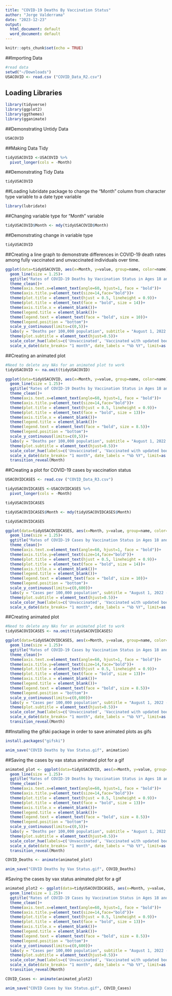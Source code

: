 ```yaml
---
title: "COVID-19 Deaths By Vaccination Status"
author: "Jorge Valderrama"
date: "2023-12-23"
output:
  html_document: default
  word_document: default
---
```


```r
knitr::opts_chunk$set(echo = TRUE)
```

##Importing Data
```r
#read data
setwd("~/Downloads")
USACOVID <- read.csv ("COVID_Data_R2.csv")

```
## Loading Libraries
```r
library(tidyverse)
library(ggplot2)
library(ggthemes)
library(gganimate)

```
##Demonstrating Untidy Data
```r
USACOVID
```
##Making Data Tidy
```r
tidyUSACOVID <-USACOVID %>% 
  pivot_longer(cols = -Month)

```
##Demonstrating Tidy Data
```r
tidyUSACOVID
```
##Loading lubridate package to change the “Month” column from character type variable to a date type variable
```r
library(lubridate)
```
##Changing variable type for “Month” variable
```r
tidyUSACOVID$Month <- mdy(tidyUSACOVID$Month)
```
##Demonstrating change in variable type
```r
tidyUSACOVID
```
##Creating a line graph to demonstrate differences in COVID-19 death rates among fully vaccinated and unvaccinated individuals over time.
```r
ggplot(data=tidyUSACOVID, aes(x=Month, y=value, group=name, color=name))+
  geom_line(size = 1.25)+
  ggtitle("Rates of COVID-19 Deaths by Vaccination Status in Ages 18 and Older")+
  theme_clean()+
  theme(axis.text.x=element_text(angle=60, hjust=1, face = "bold"))+
  theme(axis.title.y=element_text(size=14,face="bold"))+
  theme(plot.title = element_text(hjust = 0.5, lineheight = 0.9))+
  theme(plot.title = element_text(face = "bold", size = 14))+
  theme(axis.title.x = element_blank())+
  theme(legend.title = element_blank())+
  theme(legend.text = element_text(face = "bold", size = 10))+
  theme(legend.position = "bottom")+
  scale_y_continuous(limits=c(0,5))+
  labs(y = "Deaths per 100,000 population", subtitle = "August 1, 2022 - March 26, 2023 (23 U.S. Jurisdictions)")+
  theme(plot.subtitle = element_text(hjust=0.5))+
  scale_color_hue(labels=c('Unvaccinated', 'Vaccinated with updated booster', 'Vaccinated without updated booster'))+
  scale_x_date(date_breaks= "1 month", date_labels = "%b %Y", limit=as.Date(c('2022-08-01', '2023-03-26')), expand=c(0,0))

```
##Creating an animated plot
```r
#Need to delete any NAs for an animated plot to work
tidyUSACOVID <- na.omit(tidyUSACOVID)

ggplot(data=tidyUSACOVID, aes(x=Month, y=value, group=name, color=name))+
  geom_line(size = 1.25)+
  ggtitle("Rates of COVID-19 Deaths by Vaccination Status in Ages 18 and Older")+
  theme_clean()+
  theme(axis.text.x=element_text(angle=60, hjust=1, face = "bold"))+
  theme(axis.title.y=element_text(size=14,face="bold"))+
  theme(plot.title = element_text(hjust = 0.5, lineheight = 0.9))+
  theme(plot.title = element_text(face = "bold", size = 13))+
  theme(axis.title.x = element_blank())+
  theme(legend.title = element_blank())+
  theme(legend.text = element_text(face = "bold", size = 8.5))+
  theme(legend.position = "bottom")+
  scale_y_continuous(limits=c(0,5))+
  labs(y = "Deaths per 100,000 population", subtitle = "August 1, 2022 - March 26, 2023 (23 U.S. Jurisdictions)")+
  theme(plot.subtitle = element_text(hjust=0.5))+
  scale_color_hue(labels=c('Unvaccinated', 'Vaccinated with updated booster', 'Vaccinated without updated booster'))+
  scale_x_date(date_breaks= "1 month", date_labels = "%b %Y", limit=as.Date(c('2022-08-01', '2023-03-26')), expand=c(0,0))+
  transition_reveal(Month)

```

##Creating a plot for COVID-19 cases by vaccination status
```r
USACOVIDCASES <- read.csv ("COVID_Data_R3.csv")
```

```r
tidyUSACOVIDCASES <-USACOVIDCASES %>% 
  pivot_longer(cols = -Month)
```

```r
tidyUSACOVIDCASES
```
```r
tidyUSACOVIDCASES$Month <- mdy(tidyUSACOVIDCASES$Month)
```

```r
tidyUSACOVIDCASES
```
```r
ggplot(data=tidyUSACOVIDCASES, aes(x=Month, y=value, group=name, color=name))+
  geom_line(size = 1.25)+
  ggtitle("Rates of COVID-19 Cases by Vaccination Status in Ages 18 and Older")+
  theme_clean()+
  theme(axis.text.x=element_text(angle=60, hjust=1, face = "bold"))+
  theme(axis.title.y=element_text(size=14,face="bold"))+
  theme(plot.title = element_text(hjust = 0.5, lineheight = 0.9))+
  theme(plot.title = element_text(face = "bold", size = 14))+
  theme(axis.title.x = element_blank())+
  theme(legend.title = element_blank())+
  theme(legend.text = element_text(face = "bold", size = 10))+
  theme(legend.position = "bottom")+
  scale_y_continuous(limits=c(0,600))+
  labs(y = "Cases per 100,000 population", subtitle = "August 1, 2022 - April 16, 2023 (24 U.S. Jurisdictions)")+
  theme(plot.subtitle = element_text(hjust=0.5))+
  scale_color_hue(labels=c('Unvaccinated', 'Vaccinated with updated booster', 'Vaccinated without updated booster'))+
  scale_x_date(date_breaks= "1 month", date_labels = "%b %Y", limit=as.Date(c('2022-08-01', '2023-04-16')), expand=c(0,0))
```
##Creating animated plot
```r
#Need to delete any NAs for an animated plot to work
tidyUSACOVIDCASES <- na.omit(tidyUSACOVIDCASES)

ggplot(data=tidyUSACOVIDCASES, aes(x=Month, y=value, group=name, color=name))+
  geom_line(size = 1.25)+
  ggtitle("Rates of COVID-19 Cases by Vaccination Status in Ages 18 and Older")+
  theme_clean()+
  theme(axis.text.x=element_text(angle=60, hjust=1, face = "bold"))+
  theme(axis.title.y=element_text(size=14,face="bold"))+
  theme(plot.title = element_text(hjust = 0.5, lineheight = 0.9))+
  theme(plot.title = element_text(face = "bold", size = 13))+
  theme(axis.title.x = element_blank())+
  theme(legend.title = element_blank())+
  theme(legend.text = element_text(face = "bold", size = 8.5))+
  theme(legend.position = "bottom")+
  scale_y_continuous(limits=c(0,600))+
  labs(y = "Cases per 100,000 population", subtitle = "August 1, 2022 - April 16, 2023 (24 U.S. Jurisdictions)")+
  theme(plot.subtitle = element_text(hjust=0.5))+
  scale_color_hue(labels=c('Unvaccinated', 'Vaccinated with updated booster', 'Vaccinated without updated booster'))+
  scale_x_date(date_breaks= "1 month", date_labels = "%b %Y", limit=as.Date(c('2022-08-01', '2023-04-16')), expand=c(0,0))+
  transition_reveal(Month)

```
##Installing the gifski package in order to save animated plots as gifs
```r
install.packages("gifski")
```

```r
anim_save("COVID Deaths by Vax Status.gif", animation)
```

##Saving the cases by vax status animated plot for a gif
```r
animated_plot <- ggplot(data=tidyUSACOVID, aes(x=Month, y=value, group=name, color=name))+
  geom_line(size = 1.25)+
  ggtitle("Rates of COVID-19 Deaths by Vaccination Status in Ages 18 and Older")+
  theme_clean()+
  theme(axis.text.x=element_text(angle=60, hjust=1, face = "bold"))+
  theme(axis.title.y=element_text(size=14,face="bold"))+
  theme(plot.title = element_text(hjust = 0.5, lineheight = 0.9))+
  theme(plot.title = element_text(face = "bold", size = 13))+
  theme(axis.title.x = element_blank())+
  theme(legend.title = element_blank())+
  theme(legend.text = element_text(face = "bold", size = 8.5))+
  theme(legend.position = "bottom")+
  scale_y_continuous(limits=c(0,5))+
  labs(y = "Deaths per 100,000 population", subtitle = "August 1, 2022 - March 26, 2023 (23 U.S. Jurisdictions)")+
  theme(plot.subtitle = element_text(hjust=0.5))+
  scale_color_hue(labels=c('Unvaccinated', 'Vaccinated with updated booster', 'Vaccinated without updated booster'))+
  scale_x_date(date_breaks= "1 month", date_labels = "%b %Y", limit=as.Date(c('2022-08-01', '2023-03-26')), expand=c(0,0))+
  transition_reveal(Month)
```

```r
COVID_Deaths <- animate(animated_plot)
```

```r
anim_save("COVID Deaths by Vax Status.gif", COVID_Deaths)
```

#Saving the cases by vax status animated plot for a gif
```r
animated_plot2 <- ggplot(data=tidyUSACOVIDCASES, aes(x=Month, y=value, group=name, color=name))+
  geom_line(size = 1.25)+
  ggtitle("Rates of COVID-19 Cases by Vaccination Status in Ages 18 and Older")+
  theme_clean()+
  theme(axis.text.x=element_text(angle=60, hjust=1, face = "bold"))+
  theme(axis.title.y=element_text(size=14,face="bold"))+
  theme(plot.title = element_text(hjust = 0.5, lineheight = 0.9))+
  theme(plot.title = element_text(face = "bold", size = 13))+
  theme(axis.title.x = element_blank())+
  theme(legend.title = element_blank())+
  theme(legend.text = element_text(face = "bold", size = 8.5))+
  theme(legend.position = "bottom")+
  scale_y_continuous(limits=c(0,600))+
  labs(y = "Cases per 100,000 population", subtitle = "August 1, 2022 - April 16, 2023 (24 U.S. Jurisdictions)")+
  theme(plot.subtitle = element_text(hjust=0.5))+
  scale_color_hue(labels=c('Unvaccinated', 'Vaccinated with updated booster', 'Vaccinated without updated booster'))+
  scale_x_date(date_breaks= "1 month", date_labels = "%b %Y", limit=as.Date(c('2022-08-01', '2023-04-16')), expand=c(0,0))+
  transition_reveal(Month)
```

```r
COVID_Cases <- animate(animated_plot2)
```

```r
anim_save("COVID Cases by Vax Status.gif", COVID_Cases)
```


